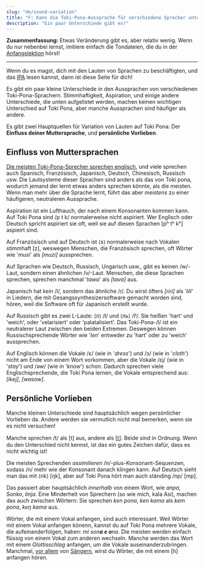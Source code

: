 ```yaml
---
slug: "de/sound-variation"
title: "F: Kann die Toki-Pona-Aussprache für verschiedene Sprecher unterschiedlich sein?"
description: "Ein paar Unterschiede gibt es!"
---
```



**Zusammenfassung:** Etwas Veränderung gibt es, aber relativ wenig. Wenn du nur nebenbei lernst, imitiere einfach die Tondateien, die du in der [Anfangslektion](/de/01) hörst!

*** 

Wenn du es magst, dich mit den Lauten von Sprachen zu beschäftigten, und das [IPA](https://en.wikipedia.org/wiki/International_Phonetic_Alphabet) lesen kannst, dann ist diese Seite für dich!

Es gibt ein paar kleine Unterschiede in den Aussprachen von verschiedenen Toki-Pona-Sprachern. Stimmhaftigkeit, Aspiration, und einige andere Unterschiede, die unten aufgelistet werden, machen keinen wichtigen Unterschied auf Toki Pona, aber manche Aussprachen sind häufiger als andere.

Es gibt zwei Hauptquellen für Variation von Lauten auf Toki Pona: Der **Einfluss deiner Muttersprache**, und **persönliche Vorlieben**.

## Einfluss von Muttersprachen

[Die meisten Toki-Pona-Sprecher sprechen englisch](https://tokiponacensus.github.io/results2022/#what-languages-do-tokiponists-know), und viele sprechen auch Spanisch, Französisch, Japanisch, Deutsch, Chinesisch, Russisch usw. Die Lautsysteme dieser Sprachen sind anders als das von Toki pona, wodurch jemand der lernt etwas anders sprechen könnte, als die meisten. Wenn man mehr über die Sprache lernt, führt das aber _meistens_ zu einer häufigeren, neutraleren Aussprache.

Aspiration ist ein Lufthauch, der nach einem Konsonanten kommen kann. Auf Toki Pona sind /p t k/ normalerweise nicht aspiriert. Wer Englisch oder Deutsch spricht aspiriert sie oft, weil sie auf diesen Sprachen [pʰ tʰ kʰ] aspieirt sind.

Auf Französisch und auf Deutsch ist ⟨s⟩ normalerweise nach Vokalen stimmhaft [z], weswegen Menschen, die Französisch sprechen, oft Wörter wie '*musi*' als *[muzi]* aussprechen.

Auf Sprachen wie Deutsch, Russisch, Ungarisch usw., gibt es keinen /w/-Laut, sondern einen ähnlichen /v/-Laut. Menschen, die diese Sprachen sprechen, sprechen manchmal '*tawa*' als *[tava]* aus.

Japanisch hat kein /l/, sondern das ähnliche /ɾ/. Du wirst öfters *[ɾiɾi]* als '*lili*' in Liedern, die mit Gesangssynthesizersoftware gemacht worden sind, hören, weil die Software oft für Japanisch erstellt wurde.

Auf Russisch gibt es zwei L-Laute: ⟨л⟩ /ɫ/ und ⟨ль⟩ /lʲ/. Sie heißen 'hart' und 'weich', oder 'velarisiert' oder 'palatalisiert'. Das Toki-Pona-/l/ ist ein neutralerer Laut zwischen den beiden Extremen. Deswegen können Russischsprechende Wörter wie '*len*' entweder zu 'hart' oder zu 'weich' aussprechen.

Auf Englisch können die Vokale /ɛ/ (wie in '*dress*') und /ɔ/ (wie in '*cloth*') nicht am Ende von einem Wort vorkommen, aber die Vokale /ɛj/ (wie in '*stay*') und /əw/ (wie in '*know*') schon. Dadurch sprechen viele Englischsprechende, die Toki Pona lernen, die Vokale entsprechend aus: *[ikej]*, *[wasow]*.

## Persönliche Vorlieben

Manche kleinen Unterschiede sind hauptsächlich wegen persönlicher Vorlieben da. Andere werden sie vermutlich nicht mal bemerken, wenn sie es nicht versuchen!

Manche sprechen /t/ als [t] aus, andere als [t̪]. Beide sind in Ordnung. Wenn du den Unterschied nicht kennst, ist das ein gutes Zeichen dafür, dass es nicht wichtig ist!

Die meisten Sprechenden *assimilieren* /n/-plus-Konsonant-Sequenzen, sodass /n/ mehr wie der Konsonant danach klingen kann. Auf Deutsch sieht man das mit ⟨nk⟩ [ŋk], aber auf Toki Pona hört man auch ständing /np/ [mp].

Das passiert aber hauptsächlich *innerhalb* von einem Wort, wie *anpa*, *Sonko*, *linja*. Eine Minderheit von Sprechern (so wie mich, kala Asi), machen das auch zwischen Wörtern: Sie sprechen *ken pona*, *ken kama* als *kem pona*, *keŋ kama* aus.

Wörter, die mit einem Vokal anfangen, sind auch interessant. Weil Wörter mit einem Vokal anfangen könenn, kannst du auf Toki Pona mehrere Vokale, die aufeinanderfolgen, haben: *mi son**a e o**na*. Die meisten werden einfach flüssig von einem Vokal zum anderen wechseln. Manche werden das Wort mit einem *Glottisschlag* anfangen, um die Vokale auseinanderzubringen. Manchmal, [vor allem](https://www.youtube.com/watch?v=FimMEOCRWUA) von [Sängern](https://www.youtube.com/watch?v=96PM_jUdS2M), wirst du Wörter, die mit einem [h] anfangen hören.
